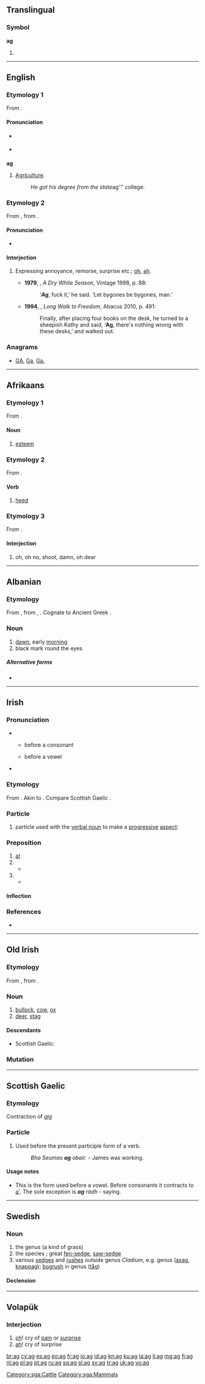 {{also|Appendix:Variations of "ag"}}
==Translingual==

===Symbol===
'''ag'''

# {{SI-unit-abb|atto|gram|[[mass]]}}

----

==English==

===Etymology 1===
From {{term|agriculture|lang=en}}.

====Pronunciation====
* {{a|UK}} {{IPA|/aɡ/}}
* {{rhymes|æɡ}}

===={{abbreviation-old|en}}====
'''ag'''

# [[agriculture|Agriculture]].
#: ''He got his degree from the state ''ag''' college.

===Etymology 2===
From {{etyl|af|en}} {{term|ag|lang=af}}, from {{etyl|nl|en}} {{term|ach|lang=nl}}.

====Pronunciation====
* {{a|UK}} {{IPA|/ax/}}

====Interjection====
{{en-interj}}

# {{context|South Africa}} Expressing annoyance, remorse, surprise etc.; [[oh]], [[ah]].
#* '''1979''', {{w|André Brink}}, ''A Dry White Season'', Vintage 1998, p. 88:
#*: ‘'''''Ag''''', fuck it,’ he said. ‘Let bygones be bygones, man.’
#* '''1994''', {{w|Nelson Mandela}}, ''Long Walk to Freedom'', Abacus 2010, p. 491:
#*: Finally, after placing four books on the desk, he turned to a sheepish Kathy and said, ‘'''Ag''', there's nothing wrong with these desks,’ and walked out.

===Anagrams===
* [[GA#English|GA]], [[Ga#English|Ga]], [[Ga.#English|Ga.]]

----

==Afrikaans==

===Etymology 1===
From {{etyl|nl|af}} {{term|acht|lang=nl}}.

====Noun====
{{head|af|noun}}

# [[esteem]]

===Etymology 2===
From {{etyl|nl|af}} {{term|achten|lang=nl}}.

====Verb====
{{head|af|verb}}

# [[heed]]

===Etymology 3===
From {{etyl|nl|af}} {{term|ach|lang=nl}}.

====Interjection====
{{head|af|interjection}}

# oh, oh no, shoot, damn, oh dear

----

==Albanian==

===Etymology===
From {{etyl|sqj-pro|sq}} {{recons|(h)aug-|lang=sqj-pro}}, from {{etyl|ine-pro|sq}} {{recons|h₂eug-|lang=ine-pro}}, {{recons|h₂ug-||daylight|lang=ine-pro}}. Cognate to Ancient Greek {{term|αὐγή||daylight, splendor|lang=grc}}.

===Noun===
{{sq-noun|g=m}}

# [[dawn]], early [[morning]]
# black mark round the eyes

=====Alternative forms=====
* {{l|sq|agull}}

----

==Irish==

===Pronunciation===
* {{sense|particle}}
** {{IPA|lang=ga|[ə]}} before a consonant
** {{IPA|lang=ga|[əɡ]|[əɟ]}} before a vowel
* {{sense|preposition}} {{IPA|lang=ga|[ɛɟ]}}

===Etymology===
From {{etyl|sga|ga}} {{term|oc|lang=sga}}. Akin to {{l/ga|agus}}. Compare Scottish Gaelic {{l/gd|aig}}.

===Particle===
{{head|ga|particle}}

# particle used with the [[verbal noun]] to make a [[progressive]] [[aspect]]:
#: {{usex|'''ag''' siúl|t=walking|lang=ga|inline=1}}
#: {{usex|'''ag''' gáire|t=laughing|lang=ga|inline=1}}

===Preposition===
{{ga-prep}}

# [[at]]
# {{non-gloss definition|used with forms of {{term|bí||to be|lang=ga}} to indicate possession in place of a verb meaning ‘[[have]]’}}
#* {{usex|Tá teach '''ag''' Seán.|t=Seán has a house.|lang=ga}}
# {{non-gloss definition|used with forms of {{term|bí||to be|lang=ga}} and a past participle to indicate a perfect tense}}
#* {{usex|Tá an teach péinteáilte '''ag''' Seán.|t=Seán has painted the house.|lang=ga}}

====Inflection====
{{ga-prep-infl
|1sg = agam
|2sg = agat
|3sgm = aige
|3sgmem = aigesean
|3sgf = aici
|1pl = againn
|2pl = agaibh
|3pl = acu
}}

===References===
* {{R:MacBain}}

----

==Old Irish==

===Etymology===
From {{etyl|cel-pro|sga}} {{recons|agos||cow|lang=cel-pro}}, from {{etyl|ine-pro|sga}} {{recons|h₂eǵHos|lang=ine-pro}}.

===Noun===
{{head|sga|noun|g=n}}

# [[bullock]], [[cow]], [[ox]]
# [[deer]], [[stag]]

====Descendants====
* Scottish Gaelic: {{l/gd|agh}}

===Mutation===
{{sga-mutation|a|g}}

[[Category:sga:Cattle]]
[[Category:sga:Mammals]]

----

==Scottish Gaelic==

===Etymology===
Contraction of ''[[aig]]''

===Particle===
{{head|gd|particle}}

# Used before the present participle form of a verb.
#: ''Bha Seumas '''ag''' obair.'' - James was working.

====Usage notes====
* This is the form used before a vowel. Before consonants it contracts to [[a']]. The sole exception is '''''ag''' ràdh'' - saying.

----

==Swedish==
{{wikipedia|lang=sv|Agar (släkte)}}
{{wikipedia|lang=sv|Ag (växt)}}

===Noun===
{{sv-noun|g=c}}

# the genus {{taxlink|Cladium|genus}} (a kind of grass)
# the species {{taxlink|Cladium mariscus|species}}; great [[fen-sedge]], [[saw-sedge]]
# various [[sedge]]s and [[rush]]es outside genus ''Cladium'', e.g. genus {{taxlink|Schoenus|genus}} ([[axag]], [[knappag]]); [[bogrush]] in genus {{taxlink|Juncus|genus}} ([[tåg]])

====Declension====
{{sv-noun-reg-ar}}

----

==Volapük==

===Interjection===
{{head|vo|interjection|head=ag!}}

# [[oh]]! cry of [[pain]] or [[surprise]]
# [[ah]]! cry of surprise

[[br:ag]]
[[cy:ag]]
[[es:ag]]
[[eo:ag]]
[[fr:ag]]
[[io:ag]]
[[id:ag]]
[[kn:ag]]
[[ku:ag]]
[[la:ag]]
[[li:ag]]
[[mg:ag]]
[[fj:ag]]
[[nl:ag]]
[[pl:ag]]
[[pt:ag]]
[[ru:ag]]
[[sq:ag]]
[[sl:ag]]
[[sv:ag]]
[[tr:ag]]
[[uk:ag]]
[[vo:ag]]